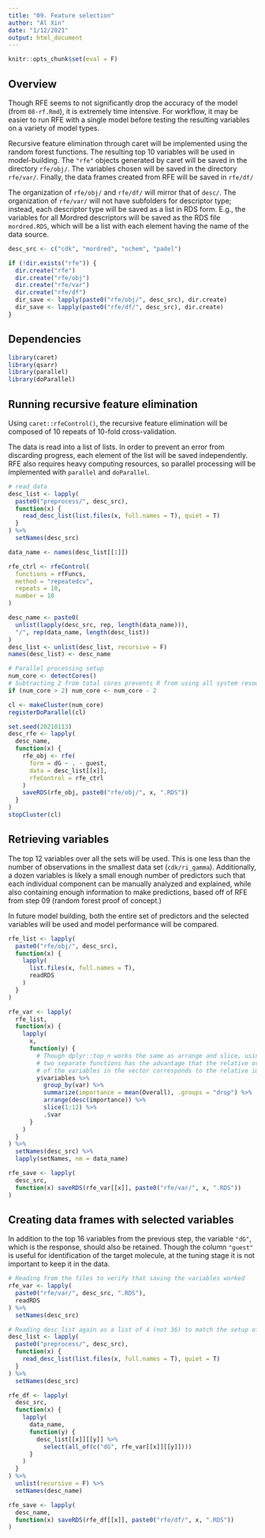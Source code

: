 ```yaml
---
title: "09. Feature selection"
author: "Al Xin"
date: "1/12/2021"
output: html_document
---
```


```r
knitr::opts_chunk$set(eval = F)
```

## Overview

Though RFE seems to not significantly drop the accuracy of the model (from
`08-rf.Rmd`), it is extremely time intensive. For workflow, it may be easier to
run RFE with a single model before testing the resulting variables on a variety
of model types.

Recursive feature elimination through caret will be implemented using the random
forest functions. The resulting top 10 variables will be used in model-building.
The `"rfe"` objects generated by caret will be saved in the directory `rfe/obj/`.
The variables chosen will be saved in the directory `rfe/var/`. Finally, the data
frames created from RFE will be saved in `rfe/df/`

The organization of `rfe/obj/` and `rfe/df/` will mirror that of `desc/`. The 
organization of `rfe/var/` will not have subfolders for descriptor type; instead, 
each descriptor type will be saved as a list in RDS form. E.g., the variables for 
all Mordred descriptors will be saved as the RDS file `mordred.RDS`, which will
be a list with each element having the name of the data source.

```r
desc_src <- c("cdk", "mordred", "ochem", "padel")

if (!dir.exists("rfe")) {
  dir.create("rfe")
  dir.create("rfe/obj")
  dir.create("rfe/var")
  dir.create("rfe/df")
  dir_save <- lapply(paste0("rfe/obj/", desc_src), dir.create)
  dir_save <- lapply(paste0("rfe/df/", desc_src), dir.create)
}
```
## Dependencies

```r
library(caret)
library(qsarr)
library(parallel)
library(doParallel)
```

## Running recursive feature elimination

Using `caret::rfeControl()`, the recursive feature elimination will be composed of 10 repeats of 10-fold cross-validation. 

The data is read into a list of lists. In order to prevent an error from discarding progress, each element of the list will be saved independently. RFE also requires heavy computing resources, so parallel processing will be implemented with `parallel` and `doParallel`. 

```r
# read data
desc_list <- lapply(
  paste0("preprocess/", desc_src), 
  function(x) {
    read_desc_list(list.files(x, full.names = T), quiet = T)
  }
) %>%
  setNames(desc_src)

data_name <- names(desc_list[[1]])

rfe_ctrl <- rfeControl(
  functions = rfFuncs,
  method = "repeatedcv",
  repeats = 10, 
  number = 10
)

desc_name <- paste0(
  unlist(lapply(desc_src, rep, length(data_name))), 
  "/", rep(data_name, length(desc_list))
)
desc_list <- unlist(desc_list, recursive = F)
names(desc_list) <- desc_name

# Parallel processing setup
num_core <- detectCores()
# Subtracting 2 from total cores prevents R from using all system resources
if (num_core > 2) num_core <- num_core - 2

cl <- makeCluster(num_core)
registerDoParallel(cl)

set.seed(20210113)
desc_rfe <- lapply(
  desc_name, 
  function(x) {
    rfe_obj <- rfe(
      form = dG ~ . - guest,
      data = desc_list[[x]], 
      rfeControl = rfe_ctrl
    )
    saveRDS(rfe_obj, paste0("rfe/obj/", x, ".RDS"))
  }
)
stopCluster(cl)
```

## Retrieving variables

The top 12 variables over all the sets will be used. This is one less than the 
number of observations in the smallest data set (`cdk/ri_gamma`). Additionally, 
a dozen variables is likely a small enough number of predictors such that each 
individual component can be manually analyzed and explained, while also 
containing enough information to make predictions, based off of RFE from step
09 (random forest proof of concept.)

In future model building, both the entire set of predictors and the selected 
variables will be used and model performance will be compared. 

```r
rfe_list <- lapply(
  paste0("rfe/obj/", desc_src), 
  function(x) {
    lapply(
      list.files(x, full.names = T), 
      readRDS
    )
  }
)

rfe_var <- lapply(
  rfe_list, 
  function(x) {
    lapply(
      x, 
      function(y) {
        # Though dplyr::top_n works the same as arrange and slice, using the 
        # two separate functions has the advantage that the relative order
        # of the variables in the vector corresponds to the relative importance
        y$variables %>%
          group_by(var) %>%
          summarize(importance = mean(Overall), .groups = "drop") %>%
          arrange(desc(importance)) %>%
          slice(1:12) %>%
          .$var
      }
    )
  }
) %>%
  setNames(desc_src) %>%
  lapply(setNames, nm = data_name)

rfe_save <- lapply(
  desc_src, 
  function(x) saveRDS(rfe_var[[x]], paste0("rfe/var/", x, ".RDS"))
)

```

## Creating data frames with selected variables

In addition to the top 16 variables from the previous step, the variable `"dG"`, which is the response, should also be retained. Though the column `"guest"` is useful for identification of the target molecule, at the tuning stage it is not important to keep it in the data.

```r
# Reading from the files to verify that saving the variables worked
rfe_var <- lapply(
  paste0("rfe/var/", desc_src, ".RDS"), 
  readRDS
) %>%
  setNames(desc_src)

# Reading desc_list again as a list of 4 (not 36) to match the setup of rfe_var
desc_list <- lapply(
  paste0("preprocess/", desc_src), 
  function(x) {
    read_desc_list(list.files(x, full.names = T), quiet = T)
  }
) %>%
  setNames(desc_src)

rfe_df <- lapply(
  desc_src, 
  function(x) {
    lapply(
      data_name, 
      function(y) {
        desc_list[[x]][[y]] %>% 
          select(all_of(c("dG", rfe_var[[x]][[y]])))
      }
    )
  }
) %>%
  unlist(recursive = F) %>%
  setNames(desc_name)

rfe_save <- lapply(
  desc_name, 
  function(x) saveRDS(rfe_df[[x]], paste0("rfe/df/", x, ".RDS"))
)
```

